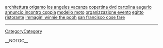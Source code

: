 <a href= http://architettura-origamo.hpageitalia.cn >architettura origamo</a>   <a href= http://los-angeles-vacanza.6-blog.cn >los angeles vacanza</a>   <a href= http://copertina-dvd.6-blog.cn >copertina dvd</a>   <a href= http://cartolina-augurio.6-blog.cn >cartolina augurio</a>   <a href= http://annuncio-incontro-coppia.hpageitalia.cn >annuncio incontro coppia</a>   <a href= http://modello-moto.tophomepage.cn >modello moto</a>   <a href= http://organizzazione-evento.hpageitalia.cn >organizzazione evento</a>   <a href= http://egitto-ristorante.tophomepage.cn >egitto ristorante</a>   <a href= http://immagini-winnie-the-pooh.hpageitalia.cn >immagini winnie the pooh</a>   <a href= http://san-francisco-cose-fare.8-blog.cn >san francisco cose fare</a>
----
[[CategoryCategory]]

__NOTOC__